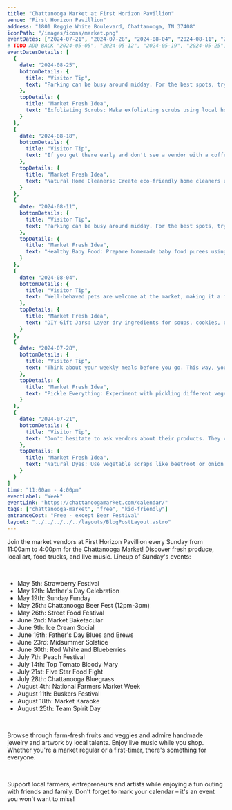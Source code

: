 ```yaml
---
title: "Chattanooga Market at First Horizon Pavillion"
venue: "First Horizon Pavillion"
address: "1801 Reggie White Boulevard, Chattanooga, TN 37408"
iconPath: "/images/icons/market.png"
eventDates: ["2024-07-21", "2024-07-28", "2024-08-04", "2024-08-11", "2024-08-18", "2024-08-25"]
# TODO ADD BACK "2024-05-05", "2024-05-12", "2024-05-19", "2024-05-25", "2024-05-26", "2024-06-02", "2024-06-09", "2024-06-16", "2024-06-23", "2024-06-30", "2024-07-07", "2024-07-14"
eventDatesDetails: [
  {
    date: "2024-08-25", 
    bottomDetails: {
      title: "Visitor Tip", 
      text: "Parking can be busy around midday. For the best spots, try arriving right at the start of the market or closer to the end."
    },
    topDetails: {
      title: "Market Fresh Idea", 
      text: "Exfoliating Scrubs: Make exfoliating scrubs using local honey, oats, and other natural ingredients."
    }
  },
  {
    date: "2024-08-18", 
    bottomDetails: {
      title: "Visitor Tip", 
      text: "If you get there early and don't see a vendor with a coffee offering, there is a Starbucks very close by to help get your morning (or afternoon) going."
    },
    topDetails: {
      title: "Market Fresh Idea", 
      text: "Natural Home Cleaners: Create eco-friendly home cleaners using ingredients like vinegar, citrus, and essential oils."
    }
  },
  {
    date: "2024-08-11", 
    bottomDetails: {
      title: "Visitor Tip", 
      text: "Parking can be busy around midday. For the best spots, try arriving right at the start of the market or closer to the end."
    },
    topDetails: {
      title: "Market Fresh Idea", 
      text: "Healthy Baby Food: Prepare homemade baby food purees using fresh, organic produce."
    }
  },
  {
    date: "2024-08-04", 
    bottomDetails: {
      title: "Visitor Tip", 
      text: "Well-behaved pets are welcome at the market, making it a fun outing for the whole family, including furry friends."
    },
    topDetails: {
      title: "Market Fresh Idea", 
      text: "DIY Gift Jars: Layer dry ingredients for soups, cookies, or bread mixes in jars as thoughtful gifts."
    }
  },
  {
    date: "2024-07-28", 
    bottomDetails: {
      title: "Visitor Tip", 
      text: "Think about your weekly meals before you go. This way, you can plan your purchases and ensure your trip to the market is a success."
    },
    topDetails: {
      title: "Market Fresh Idea", 
      text: "Pickle Everything: Experiment with pickling different vegetables like carrots, cucumbers, and radishes."
    }
  },
  {
    date: "2024-07-21", 
    bottomDetails: {
      title: "Visitor Tip", 
      text: "Don't hesitate to ask vendors about their products. They can offer great advice, cooking tips, and sometimes even samples."
    },
    topDetails: {
      title: "Market Fresh Idea", 
      text: "Natural Dyes: Use vegetable scraps like beetroot or onion skins to create natural dyes for fabric."
    }
  }
]
time: "11:00am - 4:00pm"
eventLabel: "Week"
eventLink: "https://chattanoogamarket.com/calendar/"
tags: ["chattanooga-market", "free", "kid-friendly"]
entranceCost: "Free - except Beer Festival"
layout: "../../../../../layouts/BlogPostLayout.astro"
---
```


Join the market vendors at First Horizon Pavillion every Sunday from 11:00am to 4:00pm for the Chattanooga Market! Discover fresh produce, local art, food trucks, and live music. Lineup of Sunday's events:

<br />

- May 5th: Strawberry Festival  
- May 12th: Mother's Day Celebration  
- May 19th: Sunday Funday  
- May 25th: Chattanooga Beer Fest (12pm-3pm)  
- May 26th: Street Food Festival  
- June 2nd: Market Baketacular  
- June 9th: Ice Cream Social  
- June 16th: Father's Day Blues and Brews  
- June 23rd: Midsummer Solstice  
- June 30th: Red White and Blueberries  
- July 7th: Peach Festival  
- July 14th: Top Tomato Bloody Mary  
- July 21st: Five Star Food Fight  
- July 28th: Chattanooga Bluegrass  
- August 4th: National Farmers Market Week  
- August 11th: Buskers Festival  
- August 18th: Market Karaoke  
- August 25th: Team Spirit Day

<br />

Browse through farm-fresh fruits and veggies and admire handmade jewelry and artwork by local talents. Enjoy live music while you shop. Whether you're a market regular or a first-timer, there's something for everyone.

<br />

Support local farmers, entrepreneurs and artists while enjoying a fun outing with friends and family. Don't forget to mark your calendar – it's an event you won't want to miss!
